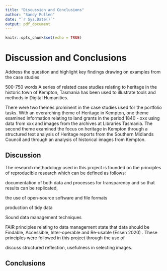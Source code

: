 ```yaml
---
title: "Discussion and Conclusions"
author: "Sandy Pullen"
date: "`r Sys.Date()`"
output: pdf_document
---
```


```r
knitr::opts_chunk$set(echo = TRUE)
```

# Discussion and Conclusions

Address the question and highlight key findings drawing on examples from the case studies

500-750 words
A series of related case studies relating to heritage in the historic town of Kempton, Tasmania has been used to illustrate tools and methods in Digital Humanities. 

There were two themes prominent in the case studies used for the portfolio tasks. With an overarching theme of Heritage in Kempton, one theme examined information relating to land grants in the period 1840 - xxx using data from xxx and images from the archives at Libraries Tasmania.
The second theme examined the focus on heritage in Kempton through a structured text analysis of Heritage reports from the Southern Midlands Council and through an analysis of historical images from Kempton.

## Discussion

The research methodology used in this project is founded on the principles of reproducible research which can be defined as follows:

documentation of both data and processes for transparency and so that results can be replicated,

the use of open-source software and file formats

production of tidy data

Sound data management techniques

FAIR principles relating to data management state that data should be Findable, Accessible, Inter-operable and Re-usable (Essen 2020) . These principles were followed in this project through the use of

discuss structured reflection, usefulness in selecting images.

## Conclusions

